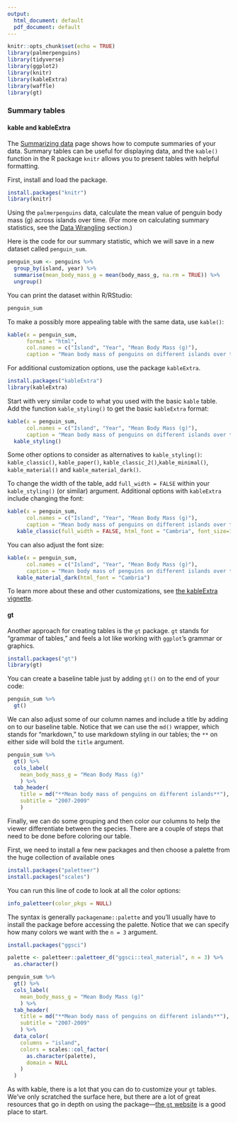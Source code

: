```yaml
---
output:
  html_document: default
  pdf_document: default
---
```


```r
knitr::opts_chunk$set(echo = TRUE)
library(palmerpenguins)
library(tidyverse)
library(ggplot2)
library(knitr)
library(kableExtra)
library(waffle)
library(gt)
```

### Summary tables

#### kable and kableExtra

The [Summarizing data](LINK-HERE) page shows how to compute summaries of your data. Summary tables can be useful for displaying data, and the `kable()` function in the R package `knitr` allows you to present tables with helpful formatting.

First, install and load the package.

```r
install.packages("knitr")
library(knitr)
```

Using the `palmerpenguins` data, calculate the mean value of penguin body mass (g) across islands over time. (For more on calculating summary statistics, see the [Data Wrangling](LINK-HERE) section.)

Here is the code for our summary statistic, which we will save in a new dataset called `penguin_sum`.

```r
penguin_sum <- penguins %>%
  group_by(island, year) %>%
  summarise(mean_body_mass_g = mean(body_mass_g, na.rm = TRUE)) %>% 
  ungroup()
```

You can print the dataset within R/RStudio:

```r
penguin_sum
```

To make a possibly more appealing table with the same data, use `kable()`:

```r
kable(x = penguin_sum, 
      format = "html",
      col.names = c("Island", "Year", "Mean Body Mass (g)"),
      caption = "Mean body mass of penguins on different islands over time")
```



For additional customization options, use the package `kableExtra`. 

```r
install.packages("kableExtra")
library(kableExtra)
```

Start with very similar code to what you used with the basic `kable` table. Add the function `kable_styling()` to get the basic `kableExtra` format:

```r
kable(x = penguin_sum, 
      col.names = c("Island", "Year", "Mean Body Mass (g)"),
      caption = "Mean body mass of penguins on different islands over time") %>%
  kable_styling()
```

Some other options to consider as alternatives to `kable_styling()`: `kable_classic()`, `kable_paper()`, `kable_classic_2()`,`kable_minimal()`, `kable_material()` and `kable_material_dark()`. 

To change the width of the table, add `full_width = FALSE` within your `kable_styling()` (or similar) argument. Additional options with `kableExtra` include changing the font:

```r
kable(x = penguin_sum, 
      col.names = c("Island", "Year", "Mean Body Mass (g)"),
      caption = "Mean body mass of penguins on different islands over time") %>%
   kable_classic(full_width = FALSE, html_font = "Cambria", font_size=16)
```

You can also adjust the font size: 
```r
kable(x = penguin_sum, 
      col.names = c("Island", "Year", "Mean Body Mass (g)"),
      caption = "Mean body mass of penguins on different islands over time") %>%
   kable_material_dark(html_font = "Cambria")
```

To learn more about these and other customizations, see [the kableExtra vignette](https://cran.r-project.org/web/packages/kableExtra/vignettes/awesome_table_in_html.html#Overview).

#### gt

Another approach for creating tables is the `gt` package. `gt` stands for "grammar of tables," and feels a lot like working with `ggplot`'s grammar or graphics.

```r
install.packages("gt")
library(gt)
```

You can create a baseline table just by adding `gt()` on to the end of your code:

```r
penguin_sum %>% 
  gt()
```

We can also adjust some of our column names and include a title by adding on to our baseline table. Notice that we can use the `md()` wrapper, which stands for "markdown," to use markdown styling in our tables; the `**` on either side will bold the `title` argument.

```r
penguin_sum %>% 
  gt() %>% 
  cols_label(
    mean_body_mass_g = "Mean Body Mass (g)"
    ) %>% 
  tab_header(
    title = md("**Mean body mass of penguins on different islands**"),
    subtitle = "2007-2009"
    ) 
```

Finally, we can do some grouping and then color our columns to help the viewer differentiate between the species. There are a couple of steps that need to be done before coloring our table.

First, we need to install a few new packages and then choose a palette from the huge collection of available ones 

```r
install.packages("paletteer")
install.packages("scales")
```

You can run this line of code to look at all the color options:

```r
info_paletteer(color_pkgs = NULL)
```

The syntax is generally `packagename::palette` and you'll usually have to install the package before accessing the palette. Notice that we can specify how many colors we want with the `n = 3` argument.

```r
install.packages("ggsci")

palette <- paletteer::paletteer_d("ggsci::teal_material", n = 3) %>%
  as.character()
```

```r
penguin_sum %>% 
  gt() %>% 
  cols_label(
    mean_body_mass_g = "Mean Body Mass (g)"
    ) %>% 
  tab_header(
    title = md("**Mean body mass of penguins on different islands**"),
    subtitle = "2007-2009"
    ) %>% 
  data_color(
    columns = "island",
    colors = scales::col_factor(
      as.character(palette),
      domain = NULL
    )
  )
```


As with kable, there is a lot that you can do to customize your `gt` tables. We've only scratched the surface here, but there are a lot of great resources that go in depth on using the package---[the `gt` website](https://gt.rstudio.com/reference/index.html) is a good place to start.




